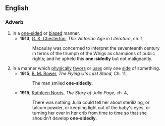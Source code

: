 ==English==

===Adverb===
{{en-adv}}
# In a [[one-sided]] or [[biased]] manner.
#*'''1913''', [[w:Gilbert_Keith_Chesterton|G. K. Chesterton]], ''The Victorian Age in Literature'', ch. 1,
#*:Macaulay was concerned to interpret the seventeenth century in terms of the triumph of the Whigs as champions of public rights; and he upheld this '''one-sidedly''' but not malignantly.
# In a manner which [[physically]] [[favor]]s or [[use]]s only one [[side]] of something.
#*'''1915''', [[w:B._M._Bower|B. M. Bower]], ''The Flying U's Last Stand'', Ch. 11,
#*:The man smiled '''one-sidedly'''.
#*'''1915''', [[w:Kathleen_Norris|Kathleen Norris]], ''The Story of Julia Page'', ch. 4,
#*:There was nothing Julia could tell her about sterilizing, or talcum powder, or keeping light out of the baby's eyes, or turning her over in her crib from time to time so that she shouldn't develop '''one-sidedly'''.